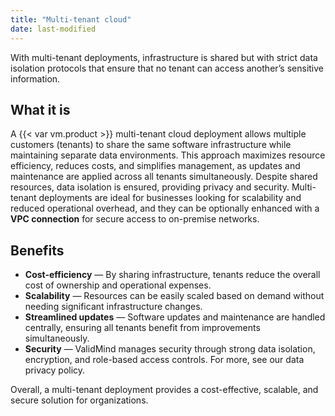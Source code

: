 ```yaml
---
title: "Multi-tenant cloud"
date: last-modified
---
```


With multi-tenant deployments, infrastructure is shared but with strict data isolation protocols that ensure that no tenant can access another’s sensitive information.

## What it is

A {{< var vm.product >}} multi-tenant cloud deployment allows multiple customers (tenants) to share the same software infrastructure while maintaining separate data environments. This approach maximizes resource efficiency, reduces costs, and simplifies management, as updates and maintenance are applied across all tenants simultaneously. Despite shared resources, data isolation is ensured, providing privacy and security. Multi-tenant deployments are ideal for businesses looking for scalability and reduced operational overhead, and they can be optionally enhanced with a **VPC connection** for secure access to on-premise networks.

## Benefits

- **Cost-efficiency** — By sharing infrastructure, tenants reduce the overall cost of ownership and operational expenses.
- **Scalability** — Resources can be easily scaled based on demand without needing significant infrastructure changes.
- **Streamlined updates** — Software updates and maintenance are handled centrally, ensuring all tenants benefit from improvements simultaneously.
- **Security** — ValidMind manages security through strong data isolation, encryption, and role-based access controls. For more, see our data privacy policy.

Overall, a multi-tenant deployment provides a cost-effective, scalable, and secure solution for organizations.

<!-- ## Examples

Provide one or more examples that illustrate how the concept or topic works in practice. These examples should be clear and concise and should help users understand how to apply the concept or topic in real-world situations.

## What's next

Provide links or references to related topics that users might find useful or interesting. These could be other articles, resources, or tools related to the main topic. -->
